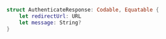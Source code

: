 ```swift
struct AuthenticateResponse: Codable, Equatable {
    let redirectUrl: URL
    let message: String?
}
```
